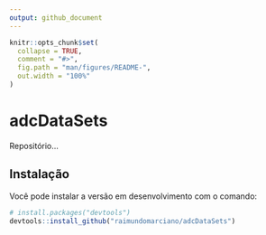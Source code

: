 ```yaml
---
output: github_document
---
```


<!-- README.md is generated from README.Rmd. Please edit that file -->

```r
knitr::opts_chunk$set(
  collapse = TRUE,
  comment = "#>",
  fig.path = "man/figures/README-",
  out.width = "100%"
)
```

# adcDataSets

<!-- badges: start -->
<!-- badges: end -->

Repositório...

## Instalação

Você pode instalar a versão em desenvolvimento com o comando:

``` r
# install.packages("devtools")
devtools::install_github("raimundomarciano/adcDataSets")
```


